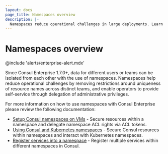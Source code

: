 ```yaml
---
layout: docs
page_title: Namespaces overview
description: |-
  Namespaces reduce operational challenges in large deployments. Learn how to define a namespace so that multiple users or teams can access and use the same datacenter without impacting each other.
---
```


# Namespaces overview

@include 'alerts/enterprise-alert.mdx'

Since Consul Enterprise 1.7.0+, data for different users or teams
can be isolated from each other with the use of namespaces. Namespaces help reduce operational challenges by removing restrictions around  uniqueness of resource names across distinct teams, and enable operators
to provide self-service through delegation of administrative privileges.

For more information on how to use namespaces with Consul Enterprise please review the following documentation:

- [Setup Consul namespaces on VMs](/consul/docs/multi-tenant/namespace/vm?utm_source=docs) - Secure resources within a namespace and delegate namespace ACL rights via ACL tokens.
- [Using Consul and Kubernetes namespaces](/consul/docs/multi-tenant/namespace/k8s) - Secure Consul resources within namespaces and interact with Kubernetes namespaces.
- [Register services into a namespace](/consul/docs/register/service/namespace?utm_source=docs) - Register multiple services within different namespaces in Consul.